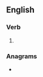 ==English==

===Verb===
{{head|en|verb form}}

# {{en-third-person singular of|herniate}}

===Anagrams===
* {{anagrams|en|Eisenhart|atherines}}
